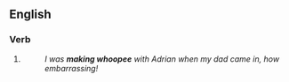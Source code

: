 ==English==

===Verb===
{{head|en|present participle}}

# {{present participle of|make whoopee|lang=en|nocat=1}}
#: ''I was '''making whoopee''' with Adrian when my dad came in, how embarrassing!''